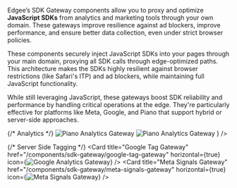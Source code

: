 Edgee’s SDK Gateway components allow you to proxy and optimize **JavaScript SDKs** from analytics and marketing tools through your own domain.
These gateways improve resilience against ad blockers, improve performance, and ensure better data collection, even under strict browser policies.

These components securely inject JavaScript SDKs into your pages through your main domain, proxying all SDK calls through edge-optimized paths. 
This architecture makes the SDKs highly resilient against browser restrictions (like Safari's ITP) and ad blockers, while maintaining full JavaScript functionality. 

While still leveraging JavaScript, these gateways boost SDK reliability and performance by handling critical operations at the edge. 
They're particularly effective for platforms like Meta, Google, and Piano that support hybrid or server-side approaches.


<CardGroup cols={2}>
  {/* Analytics */}
  <Card title="Piano Analytics Gateway" href="/components/sdk-gateway/piano-analytics-gateway" horizontal={true} icon={
    <>
      <img className="block dark:hidden" src="/images/logos/piano-analytics.svg" alt="Piano Analytics Gateway" />
      <img className="hidden dark:block" src="/images/logos/piano-analytics-dark.svg" alt="Piano Analytics Gateway" />
    </>
  } />

  {/* Server Side Tagging */}
  <Card title="Google Tag Gateway" href="/components/sdk-gateway/google-tag-gateway" horizontal={true} icon={<img src="/images/logos/gtm.svg" alt="Google Analytics Gateway" />} />
  <Card title="Meta Signals Gateway" href="/components/sdk-gateway/meta-signals-gateway" horizontal={true} icon={<img src="/images/logos/meta.svg" alt="Meta Signals Gateway" />} />
</CardGroup>